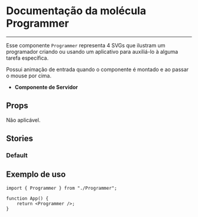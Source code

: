 
<Meta title="Programmer" of={Programmer} />

# Documentação da molécula Programmer

---

Esse componente `Programmer` representa 4 SVGs que ilustram um programador
criando ou usando um aplicativo para auxiliá-lo à alguma tarefa específica.

Possui animação de entrada quando o componente é montado e ao passar o mouse
por cima.

-   **Componente de Servidor**

## Props

Não aplicável.

## Stories

### Default

<Canvas of={Programmer.Default} />

## Exemplo de uso

```tsx
import { Programmer } from "./Programmer";

function App() {
    return <Programmer />;
}
```
